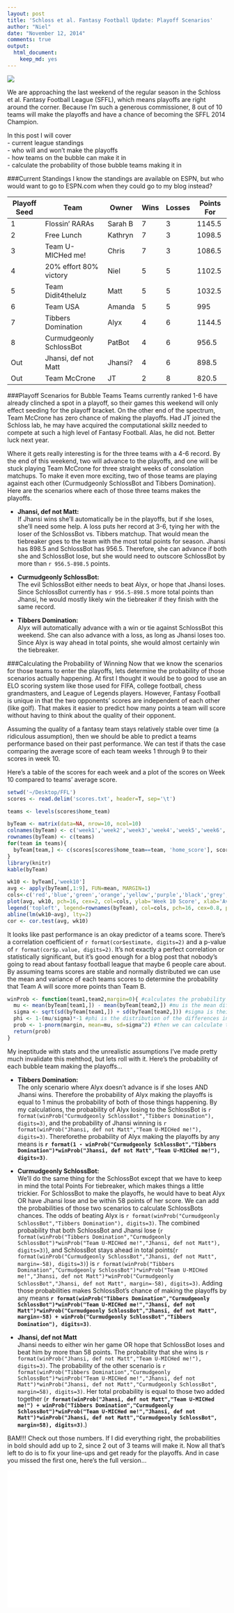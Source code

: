 ```yaml
---
layout: post
title: 'Schloss et al. Fantasy Football Update: Playoff Scenarios'
author: "Niel"
date: "November 12, 2014"
comments: true
output:
  html_document:
    keep_md: yes
---
```


![](/figs/mora.png)

We are approaching the last weekend of the regular season in the Schloss et al. Fantasy Football League (SFFL), which means playoffs are right around the corner.  Because I'm such a generous commissioner, 8 out of 10 teams will make the playoffs and have a chance of becoming the SFFL 2014 Champion.  

In this post I will cover  
- current league standings  
- who will and won't make the playoffs  
- how teams on the bubble can make it in  
- calculate the probability of those bubble teams making it in

###Current Standings
I know the standings are available on ESPN, but who would want to go to ESPN.com when they could go to my blog instead? 

Playoff Seed | Team | Owner | Wins | Losses | Points For
-------------|------|-------|------|--------|-----------
1 | Flossin' RARAs | Sarah B | 7 | 3 | 1145.5
2 | Free Lunch | Kathryn | 7 | 3 | 1098.5
3 | Team U-MICHed me! | Chris | 7 | 3 | 1086.5
4 | 20% effort 80% victory | Niel | 5 | 5 | 1102.5
5 | Team Didit4thelulz | Matt | 5 | 5 | 1032.5
6 | Team USA | Amanda | 5 | 5 | 995
7 | Tibbers Domination | Alyx | 4 | 6 | 1144.5
8 | Curmudgeonly SchlossBot | PatBot | 4 | 6 | 956.5
Out | Jhansi, def not Matt | Jhansi? | 4 | 6 | 898.5
Out | Team McCrone | JT | 2 | 8 | 820.5

###Playoff Scenarios for Bubble Teams
Teams currently ranked 1-6 have already clinched a spot in a playoff, so their games this weekend will only effect seeding for the playoff bracket.  On the other end of the spectrum, Team McCrone has zero chance of making the playoffs.  Had JT joined the Schloss lab, he may have acquired the computational skillz needed to compete at such a high level of Fantasy Football. Alas, he did not.  Better luck next year.

Where it gets really interesting is for the three teams with a 4-6 record.  By the end of this weekend, two will advance to the playoffs, and one will be stuck playing Team McCrone for three straight weeks of consolation matchups. To make it even more exciting, two of those teams are playing against each other (Curmudgeonly SchlossBot and Tibbers Domination).  Here are the scenarios where each of those three teams makes the playoffs.

* **Jhansi, def not Matt:**  
If Jhansi wins she'll automatically be in the playoffs, but if she loses, she'll need some help.  A loss puts her record at 3-6, tying her with the loser of the SchlossBot vs. Tibbers matchup.  That would mean the tiebreaker goes to the team with the most total points for season.  Jhansi has 898.5 and SchlossBot has 956.5.  Therefore, she can advance if both she and SchlossBot lose, but she would need to outscore SchlossBot by more than `r 956.5-898.5` points.

* **Curmudgeonly SchlossBot:**  
The evil SchlossBot either needs to beat Alyx, or hope that Jhansi loses.  Since SchlossBot currently has `r 956.5-898.5` more total points than Jhansi, he would mostly likely win the tiebreaker if they finish with the same record.

* **Tibbers Domination:**   
Alyx will automatically advance with a win or tie against SchlossBot this weekend.  She can also advance with a loss, as long as Jhansi loses too.  Since Alyx is way ahead in total points, she would almost certainly win the tiebreaker.





###Calculating the Probability of Winning
Now that we know the scenarios for those teams to enter the playoffs, lets determine the probability of those scenarios actually happening. At first I thought it would be to good to use an ELO scoring system like those used for FIFA, college football, chess grandmasters, and League of Legends players.  However, Fantasy Football is unique in that the two opponents' scores are independent of each other (like golf).  That makes it easier to predict how many points a team will score without having to think about the quality of their opponent.  

Assuming the quality of a fantasy team stays relatively stable over time (a ridiculous assumption), then we should be able to predict a teams performance based on their past performance. We can test if thats the case comparing the average score of each team weeks 1 through 9 to their scores in week 10.

Here's a table of the scores for each week and a plot of the scores on Week 10 compared to teams' average score.
```r
setwd('~/Desktop/FFL')
scores <- read.delim('scores.txt', header=T, sep='\t')

teams <- levels(scores$home_team)

byTeam <- matrix(data=NA, nrow=10, ncol=10)
colnames(byTeam) <- c('week1','week2','week3','week4','week5','week6','week7','week8','week9','week10')
rownames(byTeam) <- c(teams)
for(team in teams){
  byTeam[team,] <- c(scores[scores$home_team==team, 'home_score'], scores[scores$away_team==team, 'away_score'])
}
library(knitr)
kable(byTeam)
```

```r
wk10 <- byTeam[,'week10']
avg <- apply(byTeam[,1:9], FUN=mean, MARGIN=1)
cols<-c('red','blue','green','orange','yellow','purple','black','grey','dark red','dark green')
plot(avg, wk10, pch=16, cex=2, col=cols, ylab='Week 10 Score', xlab='Average Score Weeks 1-9')
legend('topleft', legend=rownames(byTeam), col=cols, pch=16, cex=0.8, pt.cex=1.5, box.lwd=0)
abline(lm(wk10~avg), lty=2)
cor <- cor.test(avg, wk10)
```

It looks like past performance is an okay predictor of a teams score.  There's a correlation coefficient of `r format(cor$estimate, digits=2)` and a p-value of `r format(cor$p.value, digits=2)`.  It's not exactly a perfect correlation or statistically significant, but it's good enough for a blog post that nobody's going to read about fantasy football league that maybe 6 people care about.  By assuming teams scores are stable and normally distributed we can use the mean and variance of each teams scores to determine the probability that Team A will score more points than Team B.


```r
winProb <- function(team1,team2,margin=0){ #calculates the probability that team1 will beat team2 by a given margin
  mu <- mean(byTeam[team1,]) - mean(byTeam[team2,]) #mu is the mean difference in scores betwen the Teams 1 and 2
  sigma <- sqrt(sd(byTeam[team1,]) + sd(byTeam[team2,])) #sigma is their combined variance
  phi <- 1-(mu/sigma)*-1 #phi is the distribution of the differences in score
  prob <- 1-pnorm(margin, mean=mu, sd=sigma^2) #then we can calculate the probability of Team1 beating Team2
  return(prob)
}
```

My ineptitude with stats and the unrealistic assumptions I've made pretty much invalidate this mehthod, but lets roll with it.  Here's the probability of each bubble team making the playoffs...

* **Tibbers Domination:**  
The only scenario where Alyx doesn't advance is if she loses AND Jhansi wins. Therefore the probability of Alyx making the playoffs is equal to 1 minus the probability of both of those things happening.  By my calculations, the probability of Alyx losing to the SchlossBot is `r format(winProb("Curmudgeonly SchlossBot","Tibbers Domination"), digits=3)`, and the probability of Jhansi winning is `r format(winProb("Jhansi, def not Matt","Team U-MICHed me!"), digits=3)`. Thereforethe probability of Alyx making the playoffs by any means is **`r format(1 - winProb("Curmudgeonly SchlossBot","Tibbers Domination")*winProb("Jhansi, def not Matt","Team U-MICHed me!"), digits=3)`**.

* **Curmudgeonly SchlossBot:**  
We'll do the same thing for the SchlossBot except that we have to keep in mind the total Points For tiebreaker, which makes things a little trickier. For SchlossBot to make the playoffs, he would have to beat Alyx OR have Jhansi lose and be within 58 points of her score.  We can add the probabilities of those two scenarios to calculate SchlossBots chances.  The odds of beating Alyx is `r format(winProb("Curmudgeonly SchlossBot","Tibbers Domination"), digits=3)`. The combined probability that both SchlossBot and Jhansi lose (`r format(winProb("Tibbers Domination","Curmudgeonly SchlossBot")*winProb("Team U-MICHed me!","Jhansi, def not Matt"), digits=3)`), and SchlossBot stays ahead in total points(`r format(winProb("Curmudgeonly SchlossBot","Jhansi, def not Matt", margin=-58), digits=3)`) is `r format(winProb("Tibbers Domination","Curmudgeonly SchlossBot")*winProb("Team U-MICHed me!","Jhansi, def not Matt")*winProb("Curmudgeonly SchlossBot","Jhansi, def not Matt", margin=-58), digits=3)`.  Adding those probabilities makes SchlossBot's chance of making the playoffs by any means **`r format(winProb("Tibbers Domination","Curmudgeonly SchlossBot")*winProb("Team U-MICHed me!","Jhansi, def not Matt")*winProb("Curmudgeonly SchlossBot","Jhansi, def not Matt", margin=-58) + winProb("Curmudgeonly SchlossBot","Tibbers Domination"), digits=3)`**.

* **Jhansi, def not Matt**  
Jhansi needs to either win her game OR hope that SchlossBot loses and beat him by more than 58 points.  The probability that she wins is `r format(winProb("Jhansi, def not Matt","Team U-MICHed me!"), digits=3)`.  The probability of the other scenario is `r format(winProb("Tibbers Domination","Curmudgeonly SchlossBot")*winProb("Team U-MICHed me!","Jhansi, def not Matt")*winProb("Jhansi, def not Matt","Curmudgeonly SchlossBot", margin=58), digits=3)`.  Her total probability is equal to those two added together (**`r format(winProb("Jhansi, def not Matt","Team U-MICHed me!") + winProb("Tibbers Domination","Curmudgeonly SchlossBot")*winProb("Team U-MICHed me!","Jhansi, def not Matt")*winProb("Jhansi, def not Matt","Curmudgeonly SchlossBot", margin=58), digits=3)`**.)


BAM!!! Check out those numbers.  If I did everything right, the probabilities in bold should add up to 2, since 2 out of 3 teams will make it.  Now all that's left to do is to fix your line-ups and get ready for the playoffs. And in case you missed the first one, here's the full version...

<iframe width="420" height="315" src="//www.youtube.com/embed/U7fjDS0jKiE" frameborder="0" allowfullscreen></iframe>

